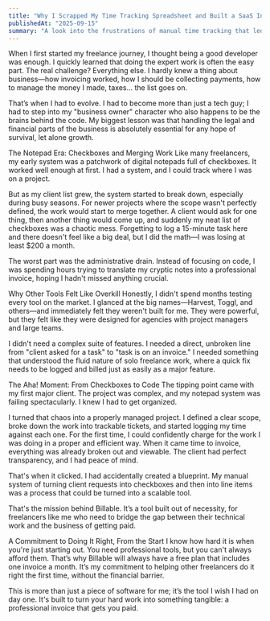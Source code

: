 ```yaml
---
title: "Why I Scrapped My Time Tracking Spreadsheet and Built a SaaS Instead"
publishedAt: "2025-09-15"
summary: "A look into the frustrations of manual time tracking that led me to build Billable, a simple SaaS for freelancers who want to get paid for every minute they work."
---
```


When I first started my freelance journey, I thought being a good developer was enough. I quickly learned that doing the expert work is often the easy part. The real challenge? Everything else. I hardly knew a thing about business—how invoicing worked, how I should be collecting payments, how to manage the money I made, taxes... the list goes on.

That’s when I had to evolve. I had to become more than just a tech guy; I had to step into my "business owner" character who also happens to be the brains behind the code. My biggest lesson was that handling the legal and financial parts of the business is absolutely essential for any hope of survival, let alone growth.

The Notepad Era: Checkboxes and Merging Work
Like many freelancers, my early system was a patchwork of digital notepads full of checkboxes. It worked well enough at first. I had a system, and I could track where I was on a project.

But as my client list grew, the system started to break down, especially during busy seasons. For newer projects where the scope wasn't perfectly defined, the work would start to merge together. A client would ask for one thing, then another thing would come up, and suddenly my neat list of checkboxes was a chaotic mess. Forgetting to log a 15-minute task here and there doesn't feel like a big deal, but I did the math—I was losing at least $200 a month.

The worst part was the administrative drain. Instead of focusing on code, I was spending hours trying to translate my cryptic notes into a professional invoice, hoping I hadn't missed anything crucial.

Why Other Tools Felt Like Overkill
Honestly, I didn't spend months testing every tool on the market. I glanced at the big names—Harvest, Toggl, and others—and immediately felt they weren't built for me. They were powerful, but they felt like they were designed for agencies with project managers and large teams.

I didn't need a complex suite of features. I needed a direct, unbroken line from "client asked for a task" to "task is on an invoice." I needed something that understood the fluid nature of solo freelance work, where a quick fix needs to be logged and billed just as easily as a major feature.

The Aha! Moment: From Checkboxes to Code
The tipping point came with my first major client. The project was complex, and my notepad system was failing spectacularly. I knew I had to get organized.

I turned that chaos into a properly managed project. I defined a clear scope, broke down the work into trackable tickets, and started logging my time against each one. For the first time, I could confidently charge for the work I was doing in a proper and efficient way. When it came time to invoice, everything was already broken out and viewable. The client had perfect transparency, and I had peace of mind.

That's when it clicked. I had accidentally created a blueprint. My manual system of turning client requests into checkboxes and then into line items was a process that could be turned into a scalable tool.

That's the mission behind Billable. It’s a tool built out of necessity, for freelancers like me who need to bridge the gap between their technical work and the business of getting paid.

A Commitment to Doing It Right, From the Start
I know how hard it is when you're just starting out. You need professional tools, but you can't always afford them. That’s why Billable will always have a free plan that includes one invoice a month. It’s my commitment to helping other freelancers do it right the first time, without the financial barrier.

This is more than just a piece of software for me; it’s the tool I wish I had on day one. It's built to turn your hard work into something tangible: a professional invoice that gets you paid.

